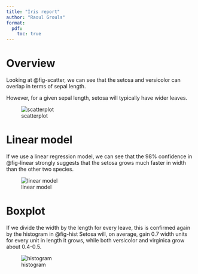 ```yaml
---
title: "Iris report"
author: "Raoul Grouls"
format:
  pdf:
    toc: true
---
```



# Overview
Looking at @fig-scatter, we can see that the setosa and versicolor can overlap in terms of sepal length.

However, for a given sepal length, setosa will typically have wider leaves.

![scatterplot](img/scatter_20220919-1150.png){#fig-scatter}

# Linear model

If we use a linear regression model, we can see that the 98% confidence in @fig-linear strongly suggests
that the setosa grows much faster in width than the other two species.

![linear model](img/linearmodel_20220919-1314.png){#fig-linear}

# Boxplot

If we divide the width by the length for every leave, this is confirmed again by the histogram in @fig-hist
Setosa will, on average, gain 0.7 width units for every unit in length it grows, while both versicolor and virginica grow about 0.4-0.5.

![histogram](img/growth_20220919-1151.png){#fig-hist}

